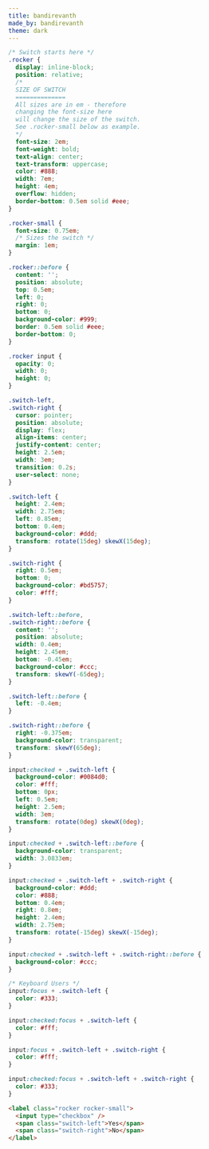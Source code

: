 ```yaml
---
title: bandirevanth
made_by: bandirevanth
theme: dark
---
```


```css
/* Switch starts here */
.rocker {
  display: inline-block;
  position: relative;
  /*
  SIZE OF SWITCH
  ==============
  All sizes are in em - therefore
  changing the font-size here
  will change the size of the switch.
  See .rocker-small below as example.
  */
  font-size: 2em;
  font-weight: bold;
  text-align: center;
  text-transform: uppercase;
  color: #888;
  width: 7em;
  height: 4em;
  overflow: hidden;
  border-bottom: 0.5em solid #eee;
}

.rocker-small {
  font-size: 0.75em;
  /* Sizes the switch */
  margin: 1em;
}

.rocker::before {
  content: '';
  position: absolute;
  top: 0.5em;
  left: 0;
  right: 0;
  bottom: 0;
  background-color: #999;
  border: 0.5em solid #eee;
  border-bottom: 0;
}

.rocker input {
  opacity: 0;
  width: 0;
  height: 0;
}

.switch-left,
.switch-right {
  cursor: pointer;
  position: absolute;
  display: flex;
  align-items: center;
  justify-content: center;
  height: 2.5em;
  width: 3em;
  transition: 0.2s;
  user-select: none;
}

.switch-left {
  height: 2.4em;
  width: 2.75em;
  left: 0.85em;
  bottom: 0.4em;
  background-color: #ddd;
  transform: rotate(15deg) skewX(15deg);
}

.switch-right {
  right: 0.5em;
  bottom: 0;
  background-color: #bd5757;
  color: #fff;
}

.switch-left::before,
.switch-right::before {
  content: '';
  position: absolute;
  width: 0.4em;
  height: 2.45em;
  bottom: -0.45em;
  background-color: #ccc;
  transform: skewY(-65deg);
}

.switch-left::before {
  left: -0.4em;
}

.switch-right::before {
  right: -0.375em;
  background-color: transparent;
  transform: skewY(65deg);
}

input:checked + .switch-left {
  background-color: #0084d0;
  color: #fff;
  bottom: 0px;
  left: 0.5em;
  height: 2.5em;
  width: 3em;
  transform: rotate(0deg) skewX(0deg);
}

input:checked + .switch-left::before {
  background-color: transparent;
  width: 3.0833em;
}

input:checked + .switch-left + .switch-right {
  background-color: #ddd;
  color: #888;
  bottom: 0.4em;
  right: 0.8em;
  height: 2.4em;
  width: 2.75em;
  transform: rotate(-15deg) skewX(-15deg);
}

input:checked + .switch-left + .switch-right::before {
  background-color: #ccc;
}

/* Keyboard Users */
input:focus + .switch-left {
  color: #333;
}

input:checked:focus + .switch-left {
  color: #fff;
}

input:focus + .switch-left + .switch-right {
  color: #fff;
}

input:checked:focus + .switch-left + .switch-right {
  color: #333;
}
```

```html
<label class="rocker rocker-small">
  <input type="checkbox" />
  <span class="switch-left">Yes</span>
  <span class="switch-right">No</span>
</label>
```
